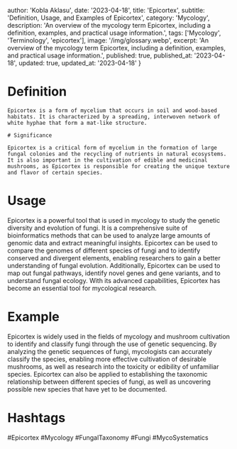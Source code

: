 
  author: 'Kobla Aklasu',
  date: '2023-04-18',
  title: 'Epicortex',
  subtitle: 'Definition, Usage, and Examples of Epicortex',
  category: 'Mycology',
  description: 'An overview of the mycology term Epicortex, including a definition, examples, and practical usage information.',
  tags: ['Mycology', 'Terminology', 'epicortex'],
  image: '/img/glossary.webp',
  excerpt: 'An overview of the mycology term Epicortex, including a definition, examples, and practical usage information.',
  published: true,
  published_at: '2023-04-18',
  updated: true,
  updated_at: '2023-04-18'
}




# Definition
    
    Epicortex is a form of mycelium that occurs in soil and wood-based habitats. It is characterized by a spreading, interwoven network of white hyphae that form a mat-like structure. 
    
    # Significance
    
    Epicortex is a critical form of mycelium in the formation of large fungal colonies and the recycling of nutrients in natural ecosystems. It is also important in the cultivation of edible and medicinal mushrooms, as Epicortex is responsible for creating the unique texture and flavor of certain species.

# Usage

Epicortex is a powerful tool that is used in mycology to study the genetic diversity and evolution of fungi. It is a comprehensive suite of bioinformatics methods that can be used to analyze large amounts of genomic data and extract meaningful insights. Epicortex can be used to compare the genomes of different species of fungi and to identify conserved and divergent elements, enabling researchers to gain a better understanding of fungal evolution. Additionally, Epicortex can be used to map out fungal pathways, identify novel genes and gene variants, and to understand fungal ecology. With its advanced capabilities, Epicortex has become an essential tool for mycological research.

# Example

Epicortex is widely used in the fields of mycology and mushroom cultivation to identify and classify fungi through the use of genetic sequencing. By analyzing the genetic sequences of fungi, mycologists can accurately classify the species, enabling more effective cultivation of desirable mushrooms, as well as research into the toxicity or edibility of unfamiliar species. Epicortex can also be applied to establishing the taxonomic relationship between different species of fungi, as well as uncovering possible new species that have yet to be documented.

# Hashtags

#Epicortex #Mycology #FungalTaxonomy #Fungi #MycoSystematics

